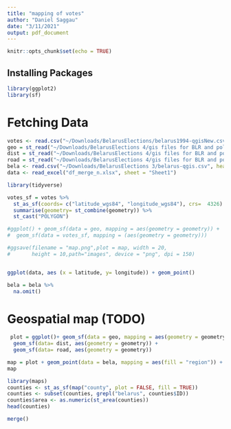 ```yaml
---
title: "mapping of votes"
author: "Daniel Saggau"
date: "3/11/2021"
output: pdf_document
---
```


```r
knitr::opts_chunk$set(echo = TRUE)
```

## Installing Packages 

```r
library(ggplot2)
library(sf)
```

# Fetching Data 

```r
votes <- read.csv("~/Downloads/BelarusElections/belarus1994-qgisNew.csv",header=T)
geo = st_read("~/Downloads/BelarusElections 4/gis files for BLR and poland/BLR_Adm/BLR_adm2.shp")
dist = st_read("~/Downloads/BelarusElections 4/gis files for BLR and poland/BLR_Adm/BLR_adm1.shp")
road = st_read("~/Downloads/BelarusElections 4/gis files for BLR and poland/BLR_rds/BLR_roads.shp")
bela <- read.csv("~/Downloads/BelarusElections 3/belarus-qgis.csv", header=T)
data <- read_excel("df_merge_n.xlsx", sheet = "Sheet1")

library(tidyverse)

votes_sf = votes %>%
  st_as_sf(coords= c("latitude_wgs84", "longitude_wgs84"), crs=  4326) %>%
  summarise(geometry= st_combine(geometry)) %>%
  st_cast("POLYGON")

#ggplot() + geom_sf(data = geo, mapping = aes(geometry = geometry)) +
#  geom_sf(data = votes_sf, mapping = (aes(geometry = geometry)))

#ggsave(filename = "map.png",plot = map, width = 20,
#       height = 10,path="images", device = "png", dpi = 150)


ggplot(data, aes (x = latitude, y= longitude)) + geom_point()

bela = bela %>%
  na.omit()
```

# Geospatial map (TODO)

```r
 plot = ggplot()+ geom_sf(data = geo, mapping = aes(geometry = geometry)) + 
  geom_sf(data= dist, aes(geometry = geometry)) + 
  geom_sf(data= road, aes(geometry = geometry)) 

map = plot + geom_point(data = bela, mapping = aes(fill = "region")) + coord_sf()
map
```





```r
library(maps)
counties <- st_as_sf(map("county", plot = FALSE, fill = TRUE))
counties <- subset(counties, grepl("belarus", counties$ID))
counties$area <- as.numeric(st_area(counties))
head(counties)

merge()
```


